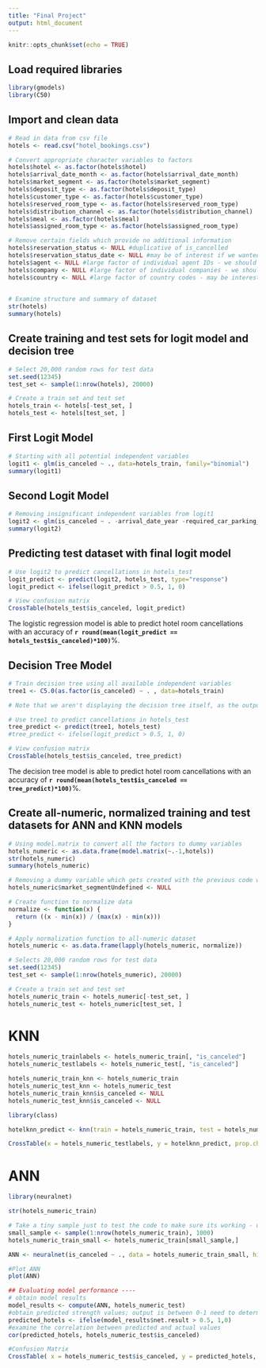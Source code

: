 ```yaml
---
title: "Final Project"
output: html_document
---
```


```r
knitr::opts_chunk$set(echo = TRUE)
```

## Load required libraries

```r
library(gmodels)
library(C50)
```


## Import and clean data

```r
# Read in data from csv file
hotels <- read.csv("hotel_bookings.csv")

# Convert appropriate character variables to factors
hotels$hotel <- as.factor(hotels$hotel)
hotels$arrival_date_month <- as.factor(hotels$arrival_date_month)
hotels$market_segment <- as.factor(hotels$market_segment)
hotels$deposit_type <- as.factor(hotels$deposit_type)
hotels$customer_type <- as.factor(hotels$customer_type)
hotels$reserved_room_type <- as.factor(hotels$reserved_room_type)
hotels$distribution_channel <- as.factor(hotels$distribution_channel)
hotels$meal <- as.factor(hotels$meal)
hotels$assigned_room_type <- as.factor(hotels$assigned_room_type)

# Remove certain fields which provide no additional information
hotels$reservation_status <- NULL #duplicative of is_cancelled 
hotels$reservation_status_date <- NULL #may be of interest if we wanted to look at lead time of cancellation, but for our purposes we are removing
hotels$agent <- NULL #large factor of individual agent IDs - we should have whether or not an agent was involved (and type of agent) based on distribution_channel
hotels$company <- NULL #large factor of individual companies - we should have whether or not this is a corporate booking based on distribution_channel
hotels$country <- NULL #large factor of country codes - may be interesting if we think there is some sort of cultural impact on cancellations, but it is slowing down our model training to the point where it has become difficult to work with included
  

# Examine structure and summary of dataset
str(hotels)
summary(hotels)
```

## Create training and test sets for logit model and decision tree

```r
# Select 20,000 random rows for test data
set.seed(12345)
test_set <- sample(1:nrow(hotels), 20000)

# Create a train set and test set
hotels_train <- hotels[-test_set, ]
hotels_test <- hotels[test_set, ]
```


## First Logit Model
```r
# Starting with all potential independent variables
logit1 <- glm(is_canceled ~ ., data=hotels_train, family="binomial")
summary(logit1)

```
## Second Logit Model
```r
# Removing insignificant independent variables from logit1
logit2 <- glm(is_canceled ~ . -arrival_date_year -required_car_parking_spaces -days_in_waiting_list, data=hotels_train, family="binomial")
summary(logit2)
```

## Predicting test dataset with final logit model

```r
# Use logit2 to predict cancellations in hotels_test
logit_predict <- predict(logit2, hotels_test, type="response")
logit_predict <- ifelse(logit_predict > 0.5, 1, 0)

# View confusion matrix
CrossTable(hotels_test$is_canceled, logit_predict)
```
The logistic regression model is able to predict hotel room cancellations with an accuracy of **`r round(mean(logit_predict == hotels_test$is_canceled)*100)`**%.

## Decision Tree Model

```r
# Train decision tree using all available independent variables
tree1 <- C5.0(as.factor(is_canceled) ~ . , data=hotels_train)

# Note that we aren't displaying the decision tree itself, as the output is massive

# Use tree1 to predict cancellations in hotels_test
tree_predict <- predict(tree1, hotels_test)
#tree_predict <- ifelse(logit_predict > 0.5, 1, 0)

# View confusion matrix
CrossTable(hotels_test$is_canceled, tree_predict)

```
The decision tree model is able to predict hotel room cancellations with an accuracy of **`r round(mean(hotels_test$is_canceled == tree_predict)*100)`**%.

## Create all-numeric, normalized training and test datasets for ANN and KNN models
```r
# Using model.matrix to convert all the factors to dummy variables
hotels_numeric <- as.data.frame(model.matrix(~.-1,hotels))
str(hotels_numeric)
summary(hotels_numeric)

# Removing a dummy variable which gets created with the previous code which for some reason is all NAs
hotels_numeric$market_segmentUndefined <- NULL

# Create function to normalize data
normalize <- function(x) {
  return ((x - min(x)) / (max(x) - min(x)))
}

# Apply normalization function to all-numeric dataset
hotels_numeric <- as.data.frame(lapply(hotels_numeric, normalize))

# Selects 20,000 random rows for test data
set.seed(12345)
test_set <- sample(1:nrow(hotels_numeric), 20000) 

# Create a train set and test set
hotels_numeric_train <- hotels_numeric[-test_set, ]
hotels_numeric_test <- hotels_numeric[test_set, ]
```

# KNN

```r
hotels_numeric_trainlabels <- hotels_numeric_train[, "is_canceled"]
hotels_numeric_testlabels <- hotels_numeric_test[, "is_canceled"]

hotels_numeric_train_knn <- hotels_numeric_train
hotels_numeric_test_knn <- hotels_numeric_test
hotels_numeric_train_knn$is_canceled <- NULL
hotels_numeric_test_knn$is_canceled <- NULL

library(class)

hotelknn_predict <- knn(train = hotels_numeric_train, test = hotels_numeric_test, cl = hotels_numeric_trainlabels, k = 100)

CrossTable(x = hotels_numeric_testlabels, y = hotelknn_predict, prop.chisq = FALSE)
```



# ANN
```r
library(neuralnet)

str(hotels_numeric_train)

# Take a tiny sample just to test the code to make sure its working - update later to larger training set so that we get better results
small_sample <- sample(1:nrow(hotels_numeric_train), 1000) 
hotels_numeric_train_small <- hotels_numeric_train[small_sample,]

ANN <- neuralnet(is_canceled ~ ., data = hotels_numeric_train_small, hidden = 1)

#Plot ANN
plot(ANN)

## Evaluating model performance ----
# obtain model results
model_results <- compute(ANN, hotels_numeric_test)
#obtain predicted strength values; output is between 0-1 need to determine probabilities
predicted_hotels <- ifelse(model_results$net.result > 0.5, 1,0)
#examine the correlation between predicted and actual values
cor(predicted_hotels, hotels_numeric_test$is_canceled)

#Confusion Matrix
CrossTable( x = hotels_numeric_test$is_canceled, y = predicted_hotels, prop.chisq=FALSE)

```

